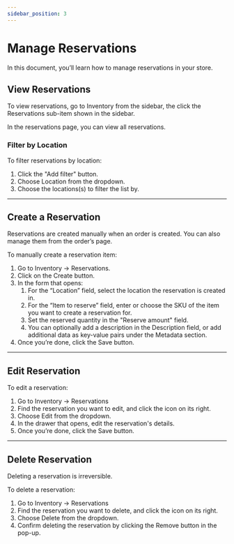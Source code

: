 ```yaml
---
sidebar_position: 3
---
```



# Manage Reservations

In this document, you’ll learn how to manage reservations in your store.

## View Reservations

To view reservations, go to Inventory from the sidebar, the click the Reservations sub-item shown in the sidebar.

In the reservations page, you can view all reservations.

### Filter by Location

To filter reservations by location:

1. Click the "Add filter" button.
2. Choose Location from the dropdown.
3. Choose the locations(s) to filter the list by.

---

## Create a Reservation

<!-- TODO check info for correctness -->

Reservations are created manually when an order is created. You can also manage them from the order’s page.

To manually create a reservation item:

1. Go to Inventory → Reservations.
2. Click on the Create button.
3. In the form that opens:
    1. For the “Location” field, select the location the reservation is created in.
    2. For the “Item to reserve” field, enter or choose the SKU of the item you want to create a reservation for.
    3. Set the reserved quantity in the "Reserve amount" field.
    4. You can optionally add a description in the Description field, or add additional data as key-value pairs under the Metadata section.
4. Once you’re done, click the Save button.

---

## Edit Reservation

<!-- TODO check info for correctness -->

To edit a reservation:

1. Go to Inventory → Reservations
2. Find the reservation you want to edit, and click the <InlineIcon Icon={EllipsisHorizontal} alt="three-dots" /> icon on its right.
3. Choose Edit from the dropdown.
4. In the drawer that opens, edit the reservation's details.
5. Once you’re done, click the Save button.

---

## Delete Reservation

<Note type="warning">

Deleting a reservation is irreversible.

</Note>

<!-- TODO check info for correctness -->

To delete a reservation:

1. Go to Inventory → Reservations
2. Find the reservation you want to delete, and click the <InlineIcon Icon={EllipsisHorizontal} alt="three-dots" /> icon on its right.
3. Choose Delete from the dropdown.
4. Confirm deleting the reservation by clicking the Remove button in the pop-up.
